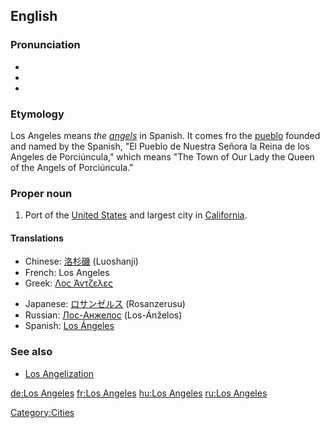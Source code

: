 {{wikipedia}}
==English==
===Pronunciation===
*{{audio|En-ca-Los_Angeles.ogg|Audio (CA)}}
* {{audio|en-uk-Los Angeles.ogg|Audio (UK)}}
*{{audio|en-us-Los_Angeles.ogg|Audio (US)}}

===Etymology===
Los Angeles means ''the [[angels]]'' in Spanish. It comes fro the [[pueblo]] founded and named by the Spanish, "El Pueblo de Nuestra Señora la Reina de los Angeles de Porciúncula," which means "The Town of Our Lady the Queen of the Angels of Porciúncula."

===Proper noun===
{{en-proper noun|sg=[[los|Los]] [[angeles|Angeles]]}}

# Port of the [[United States]] and largest city in [[California]].

====Translations====
{{top}}
*Chinese: [[洛杉磯]] (Luoshanji)
*French: Los Angeles
*Greek: [[Λος Άντζελες]]
{{mid}}
*Japanese: [[ロサンゼルス]] (Rosanzerusu)
*Russian: [[Лос-Анжелос]] (Los-Ánželos) {{m}} {{s}}
*Spanish: [[Los Ángeles]] {{m}} {{s}}
{{bottom}}

===See also===
* [[Los Angelization]]


[[Category:Cities]]

[[de:Los Angeles]]
[[fr:Los Angeles]]
[[hu:Los Angeles]]
[[ru:Los Angeles]]